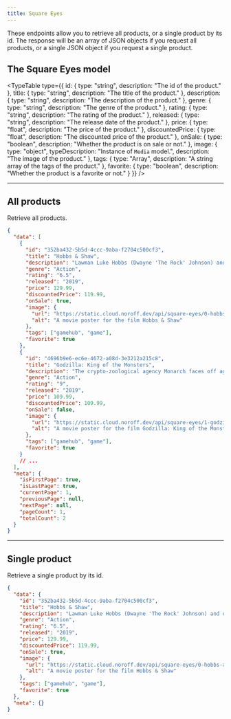 ```yaml
---
title: Square Eyes
---
```



These endpoints allow you to retrieve all products, or a single product by its id. The response will be an array of JSON objects if you request all products, or a single JSON object if you request a single product.

## The Square Eyes model

<TypeTable
  type={{
    id: { type: "string", description: "The id of the product." },
    title: { type: "string", description: "The title of the product." },
    description: { type: "string", description: "The description of the product." },
    genre: { type: "string", description: "The genre of the product." },
    rating: { type: "string", description: "The rating of the product." },
    released: { type: "string", description: "The release date of the product." },
    price: { type: "float", description: "The price of the product." },
    discountedPrice: { type: "float", description: "The discounted price of the product." },
    onSale: { type: "boolean", description: "Whether the product is on sale or not." },
    image: { type: "object", typeDescription: "Instance of `Media` model.", description: "The image of the product." },
    tags: { type: "Array<string>", description: "A string array of the tags of the product." },
    favorite: { type: "boolean", description: "Whether the product is a favorite or not." }
  }}
/>

<Hr />

## All products

<EndpointDetails path="/square-eyes" />

Retrieve all products.

```json title="Response"
{
  "data": [
    {
      "id": "352ba432-5b5d-4ccc-9aba-f2704c500cf3",
      "title": "Hobbs & Shaw",
      "description": "Lawman Luke Hobbs (Dwayne 'The Rock' Johnson) and outcast Deckard Shaw (Jason Statham) form an unlikely alliance when a cyber-genetically enhanced villain threatens the future of humanity.",
      "genre": "Action",
      "rating": "6.5",
      "released": "2019",
      "price": 129.99,
      "discountedPrice": 119.99,
      "onSale": true,
      "image": {
        "url": "https://static.cloud.noroff.dev/api/square-eyes/0-hobbs-and-shaw.jpg",
        "alt": "A movie poster for the film Hobbs & Shaw"
      },
      "tags": ["gamehub", "game"],
      "favorite": true
    },
    {
      "id": "4696b9e6-ec6e-4672-a08d-3e3212a215c8",
      "title": "Godzilla: King of the Monsters",
      "description": "The crypto-zoological agency Monarch faces off against a battery of god-sized monsters, including the mighty Godzilla, who collides with Mothra, Rodan, and his ultimate nemesis, the three-headed King Ghidorah.",
      "genre": "Action",
      "rating": "9",
      "released": "2019",
      "price": 109.99,
      "discountedPrice": 109.99,
      "onSale": false,
      "image": {
        "url": "https://static.cloud.noroff.dev/api/square-eyes/1-godzilla-king-of-monsters.jpg",
        "alt": "A movie poster for the film Godzilla: King of the Monsters"
      },
      "tags": ["gamehub", "game"],
      "favorite": true
    }
    // ...
  ],
  "meta": {
    "isFirstPage": true,
    "isLastPage": true,
    "currentPage": 1,
    "previousPage": null,
    "nextPage": null,
    "pageCount": 1,
    "totalCount": 2
  }
}
```

<Hr />

## Single product

<EndpointDetails path="/square-eyes/<id>" />

Retrieve a single product by its id.

```json title="Response"
{
  "data": {
    "id": "352ba432-5b5d-4ccc-9aba-f2704c500cf3",
    "title": "Hobbs & Shaw",
    "description": "Lawman Luke Hobbs (Dwayne 'The Rock' Johnson) and outcast Deckard Shaw (Jason Statham) form an unlikely alliance when a cyber-genetically enhanced villain threatens the future of humanity.",
    "genre": "Action",
    "rating": "6.5",
    "released": "2019",
    "price": 129.99,
    "discountedPrice": 119.99,
    "onSale": true,
    "image": {
      "url": "https://static.cloud.noroff.dev/api/square-eyes/0-hobbs-and-shaw.jpg",
      "alt": "A movie poster for the film Hobbs & Shaw"
    },
    "tags": ["gamehub", "game"],
    "favorite": true
  },
  "meta": {}
}
```
